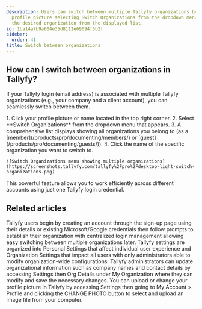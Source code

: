 ```yaml
---
description: Users can switch between multiple Tallyfy organizations by clicking their
  profile picture selecting Switch Organizations from the dropdown menu and choosing
  the desired organization from the displayed list.
id: 1ba14a7b9a604e35d8112e69694f5b2f
sidebar:
  order: 41
title: Switch between organizations
---
```



## How can I switch between organizations in Tallyfy?

If your Tallyfy login (email address) is associated with multiple Tallyfy organizations (e.g., your company and a client account), you can seamlessly switch between them.

<Steps>
1. Click your profile picture or name located in the top right corner.
2. Select **Switch Organizations** from the dropdown menu that appears.
3. A comprehensive list displays showing all organizations you belong to (as a [member](/products/pro/documenting/members/) or [guest](/products/pro/documenting/guests/)).
4. Click the name of the specific organization you want to switch to.

    ![Switch Organizations menu showing multiple organizations](https://screenshots.tallyfy.com/tallyfy%2Fpro%2Fdesktop-light-switch-organizations.png)
</Steps>

This powerful feature allows you to work efficiently across different accounts using just one Tallyfy login credential.


## Related articles
<CardGrid>
<LinkTitleCard header="<b>Tutorials > Create an organization</b>" href="/products/pro/tutorials/how-can-i-create-a-new-tallyfy-account/" > Tallyfy users begin by creating an account through the sign-up page using their details or existing Microsoft/Google credentials then follow prompts to establish their organization with centralized login management allowing easy switching between multiple organizations later. </LinkTitleCard>
<LinkTitleCard header="<b>Pro > Settings</b>" href="/products/pro/settings/" > Tallyfy settings are organized into Personal Settings that affect individual user experience and Organization Settings that impact all users with only administrators able to modify organization-wide configurations. </LinkTitleCard>
<LinkTitleCard header="<b>Org Settings > Update organization details</b>" href="/products/pro/settings/org-settings/how-can-i-update-my-organization-details/" > Tallyfy administrators can update organizational information such as company names and contact details by accessing Settings then Org Details under My Organization where they can modify and save the necessary changes. </LinkTitleCard>
<LinkTitleCard header="<b>Personal Settings > Update your profile picture</b>" href="/products/pro/settings/personal-settings/how-can-i-set-up-my-profile-photo-on-tallyfy/" > You can upload or change your profile picture in Tallyfy by accessing Settings then going to My Account > Profile and clicking the CHANGE PHOTO button to select and upload an image file from your computer. </LinkTitleCard>
</CardGrid>